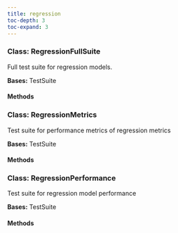 ```yaml
---
title: regression
toc-depth: 3
toc-expand: 3
---
```






  
### Class: RegressionFullSuite

Full test suite for regression models.





**Bases:** TestSuite

#### Methods

   
### Class: RegressionMetrics

Test suite for performance metrics of regression metrics





**Bases:** TestSuite

#### Methods

   
### Class: RegressionPerformance

Test suite for regression model performance





**Bases:** TestSuite

#### Methods

   